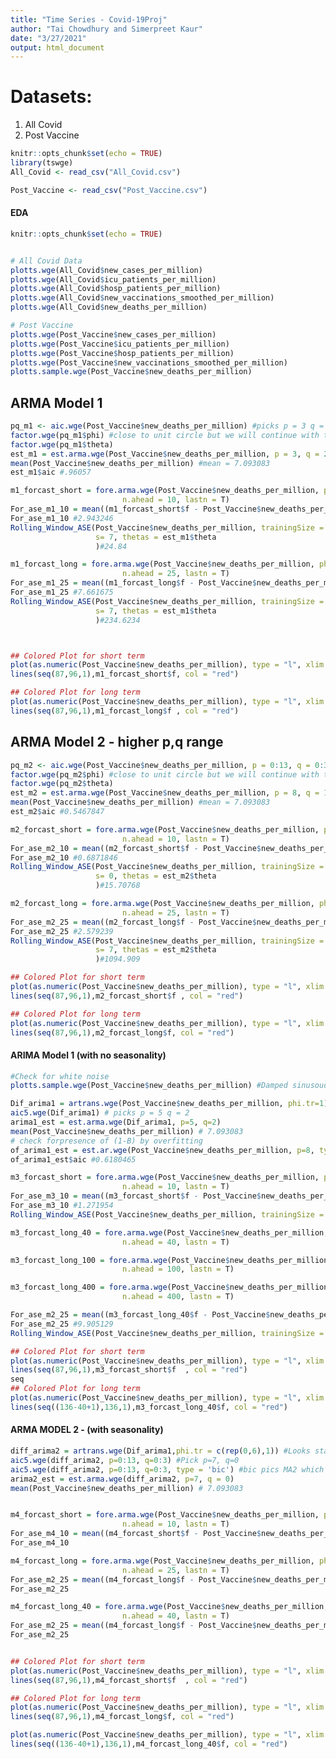 ```yaml
---
title: "Time Series - Covid-19Proj"
author: "Tai Chowdhury and Simerpreet Kaur"
date: "3/27/2021"
output: html_document
---
```


# Datasets:
1) All Covid
2) Post Vaccine

```r
knitr::opts_chunk$set(echo = TRUE)
library(tswge)
All_Covid <- read_csv("All_Covid.csv")

Post_Vaccine <- read_csv("Post_Vaccine.csv")


```



#############
#### EDA ####
#############

```r
knitr::opts_chunk$set(echo = TRUE)


# All Covid Data
plotts.wge(All_Covid$new_cases_per_million)
plotts.wge(All_Covid$icu_patients_per_million)
plotts.wge(All_Covid$hosp_patients_per_million)
plotts.wge(All_Covid$new_vaccinations_smoothed_per_million)
plotts.wge(All_Covid$new_deaths_per_million)

# Post Vaccine
plotts.wge(Post_Vaccine$new_cases_per_million)
plotts.wge(Post_Vaccine$icu_patients_per_million)
plotts.wge(Post_Vaccine$hosp_patients_per_million)
plotts.wge(Post_Vaccine$new_vaccinations_smoothed_per_million)
plotts.sample.wge(Post_Vaccine$new_deaths_per_million)

```

## ARMA Model 1

```r
pq_m1 <- aic.wge(Post_Vaccine$new_deaths_per_million) #picks p = 3 q = 2
factor.wge(pq_m1$phi) #close to unit circle but we will continue with the model.
factor.wge(pq_m1$theta)
est_m1 = est.arma.wge(Post_Vaccine$new_deaths_per_million, p = 3, q = 2)
mean(Post_Vaccine$new_deaths_per_million) #mean = 7.093083
est_m1$aic #.96057

m1_forcast_short = fore.arma.wge(Post_Vaccine$new_deaths_per_million, phi = est_m1$p, theta = est_m1$theta, 
                         n.ahead = 10, lastn = T)
For_ase_m1_10 = mean((m1_forcast_short$f - Post_Vaccine$new_deaths_per_million[(95-10+1):95])^2)
For_ase_m1_10 #2.943246
Rolling_Window_ASE(Post_Vaccine$new_deaths_per_million, trainingSize = 70, horizon = 10, d = 1, phis = est_m1$phi, 
                   s= 7, thetas = est_m1$theta
                   )#24.84

m1_forcast_long = fore.arma.wge(Post_Vaccine$new_deaths_per_million, phi = est_m1$p, theta = est_m1$theta, 
                         n.ahead = 25, lastn = T)
For_ase_m1_25 = mean((m1_forcast_long$f - Post_Vaccine$new_deaths_per_million[(95-25+1):95])^2)
For_ase_m1_25 #7.661675
Rolling_Window_ASE(Post_Vaccine$new_deaths_per_million, trainingSize = 70, horizon = 25, d = 1, phis = est_m1$phi, 
                   s= 7, thetas = est_m1$theta
                   )#234.6234



## Colored Plot for short term
plot(as.numeric(Post_Vaccine$new_deaths_per_million), type = "l", xlim = c(1,96))
lines(seq(87,96,1),m1_forcast_short$f, col = "red")

## Colored Plot for long term
plot(as.numeric(Post_Vaccine$new_deaths_per_million), type = "l", xlim = c(1,96))
lines(seq(87,96,1),m1_forcast_long$f , col = "red")

```

## ARMA Model 2 - higher p,q range

```r
pq_m2 <- aic.wge(Post_Vaccine$new_deaths_per_million, p = 0:13, q = 0:3) # picks (8,1)
factor.wge(pq_m2$phi) #close to unit circle but we will continue with the model.
factor.wge(pq_m2$theta)
est_m2 = est.arma.wge(Post_Vaccine$new_deaths_per_million, p = 8, q = 1)
mean(Post_Vaccine$new_deaths_per_million) #mean = 7.093083
est_m2$aic #0.5467847

m2_forcast_short = fore.arma.wge(Post_Vaccine$new_deaths_per_million, phi = est_m2$p, theta = est_m2$theta, 
                         n.ahead = 10, lastn = T)
For_ase_m2_10 = mean((m2_forcast_short$f - Post_Vaccine$new_deaths_per_million[(95-10+1):95])^2)
For_ase_m2_10 #0.6871846
Rolling_Window_ASE(Post_Vaccine$new_deaths_per_million, trainingSize = 70, horizon = 10, d = 0, phis = est_m2$phi, 
                   s= 0, thetas = est_m2$theta
                   )#15.70768

m2_forcast_long = fore.arma.wge(Post_Vaccine$new_deaths_per_million, phi = est_m2$p, theta = est_m2$theta, 
                         n.ahead = 25, lastn = T)
For_ase_m2_25 = mean((m2_forcast_long$f - Post_Vaccine$new_deaths_per_million[(95-25+1):95])^2)
For_ase_m2_25 #2.579239
Rolling_Window_ASE(Post_Vaccine$new_deaths_per_million, trainingSize = 70, horizon = 25, d = 1, phis = est_m2$phi, 
                   s= 7, thetas = est_m2$theta
                   )#1094.909

## Colored Plot for short term
plot(as.numeric(Post_Vaccine$new_deaths_per_million), type = "l", xlim = c(1,96))
lines(seq(87,96,1),m2_forcast_short$f , col = "red")

## Colored Plot for long term
plot(as.numeric(Post_Vaccine$new_deaths_per_million), type = "l", xlim = c(1,96))
lines(seq(87,96,1),m2_forcast_long$f, col = "red")

```

#### ARIMA Model 1 (with no seasonality)


```r

#Check for white noise
plotts.sample.wge(Post_Vaccine$new_deaths_per_million) #Damped sinusoudal behavior in ACF, also indication of seasonality

Dif_arima1 = artrans.wge(Post_Vaccine$new_deaths_per_million, phi.tr=1)#dif data does not look like white noise
aic5.wge(Dif_arima1) # picks p = 5 q = 2
arima1_est = est.arma.wge(Dif_arima1, p=5, q=2)
mean(Post_Vaccine$new_deaths_per_million) # 7.093083
# check forpresence of (1-B) by overfitting 
of_arima1_est = est.ar.wge(Post_Vaccine$new_deaths_per_million, p=8, type='burg') # (1-B) exist.
of_arima1_est$aic #0.6180465

m3_forcast_short = fore.arma.wge(Post_Vaccine$new_deaths_per_million, phi = of_arima1_est$p, 
                         n.ahead = 10, lastn = T)
For_ase_m3_10 = mean((m3_forcast_short$f - Post_Vaccine$new_deaths_per_million[(95-10+1):95])^2)
For_ase_m3_10 #1.271954
Rolling_Window_ASE(Post_Vaccine$new_deaths_per_million, trainingSize = 70, horizon = 10, d = 1, phis = of_arima1_est$phi, thetas = 0 ,s= 7)#25.64708

m3_forcast_long_40 = fore.arma.wge(Post_Vaccine$new_deaths_per_million, phi = of_arima1_est$p, 
                         n.ahead = 40, lastn = T)

m3_forcast_long_100 = fore.arma.wge(Post_Vaccine$new_deaths_per_million, phi = of_arima1_est$p, 
                         n.ahead = 100, lastn = T)

m3_forcast_long_400 = fore.arma.wge(Post_Vaccine$new_deaths_per_million, phi = of_arima1_est$p, 
                         n.ahead = 400, lastn = T)

For_ase_m2_25 = mean((m3_forcast_long_40$f - Post_Vaccine$new_deaths_per_million[(95-25+1):95])^2)
For_ase_m2_25 #9.905129
Rolling_Window_ASE(Post_Vaccine$new_deaths_per_million, trainingSize = 70, horizon = 25, d = 1, phis = of_arima1_est$phi, thetas = 0 ,s= 7)#30.87265

## Colored Plot for short term
plot(as.numeric(Post_Vaccine$new_deaths_per_million), type = "l", xlim = c(1,96))
lines(seq(87,96,1),m3_forcast_short$f  , col = "red")
seq
## Colored Plot for long term
plot(as.numeric(Post_Vaccine$new_deaths_per_million), type = "l", xlim = c(1,136))
lines(seq((136-40+1),136,1),m3_forcast_long_40$f, col = "red")

```

#### ARMA MODEL 2 - (with seasonality)  ####


```r
diff_arima2 = artrans.wge(Dif_arima1,phi.tr = c(rep(0,6),1)) #Looks statinary
aic5.wge(diff_arima2, p=0:13, q=0:3) #Pick p=7, q=0
aic5.wge(diff_arima2, p=0:13, q=0:3, type = 'bic') #bic pics MA2 which does not look suitable for our dataset
arima2_est = est.arma.wge(diff_arima2, p=7, q = 0)
mean(Post_Vaccine$new_deaths_per_million) # 7.093083


m4_forcast_short = fore.arma.wge(Post_Vaccine$new_deaths_per_million, phi = arima2_est$p, theta = arima2_est$theta, 
                         n.ahead = 10, lastn = T)
For_ase_m4_10 = mean((m4_forcast_short$f - Post_Vaccine$new_deaths_per_million[(95-10+1):95])^2)
For_ase_m4_10 

m4_forcast_long = fore.arma.wge(Post_Vaccine$new_deaths_per_million, phi = arima2_est$p, theta = arima2_est$theta, 
                         n.ahead = 25, lastn = T)
For_ase_m2_25 = mean((m4_forcast_long$f - Post_Vaccine$new_deaths_per_million[(95-25+1):95])^2)
For_ase_m2_25 

m4_forcast_long_40 = fore.arma.wge(Post_Vaccine$new_deaths_per_million, phi = arima2_est$p, theta = arima2_est$theta, 
                         n.ahead = 40, lastn = T)
For_ase_m2_25 = mean((m4_forcast_long$f - Post_Vaccine$new_deaths_per_million[(95-25+1):95])^2)
For_ase_m2_25 


## Colored Plot for short term
plot(as.numeric(Post_Vaccine$new_deaths_per_million), type = "l", xlim = c(1,96))
lines(seq(87,96,1),m4_forcast_short$f  , col = "red")

## Colored Plot for long term
plot(as.numeric(Post_Vaccine$new_deaths_per_million), type = "l", xlim = c(1,96))
lines(seq(87,96,1),m4_forcast_long$f, col = "red")

plot(as.numeric(Post_Vaccine$new_deaths_per_million), type = "l", xlim = c(1,136))
lines(seq((136-40+1),136,1),m4_forcast_long_40$f, col = "red")


```





























